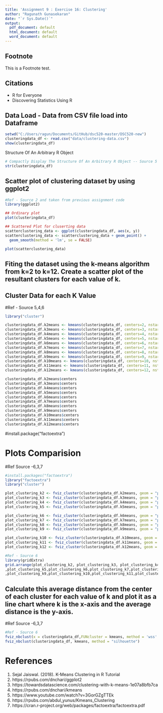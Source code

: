 ```yaml
---
title: 'Assignment 9 : Exercise 16: Clustering'
author: "Ragunath Gunasekaran"
date: "`r Sys.Date()`"
output:
  pdf_document: default
  html_document: default
  word_document: default
---
```



## Footnote
This is a Footnote test.

## Citations

* R for Everyone
* Discovering Statistics Using R

##  Data Load - Data from CSV file load into Dataframe

```r
setwd("C:/Users/ragun/Documents/GitHub/dsc520-master/DSC520-new")
clusteringdata_df <- read.csv("data/clustering-data.csv")
show(clusteringdata_df)
```

Structure Of An Arbitrary R Object

```r
# Compactly Display The Structure Of An Arbitrary R Object -- Source 5
str(clusteringdata_df)
```

##  Scatter plot of clustering dataset by using ggplot2

```r
#Ref - Source 2 and taken from previous assignment code
library(ggplot2)

## Ordinary plot
plot(clusteringdata_df)

## Scattered Plot for cluserting data
scatterclustering_data <- ggplot(clusteringdata_df, aes(x, y))
scatterclustering_data <- scatterclustering_data + geom_point() +
  geom_smooth(method = 'lm', se = FALSE) 

plot(scatterclustering_data)

```


## Fiting the dataset using the k-means algorithm from k=2 to k=12. Create a scatter plot of the resultant clusters for each value of k.

##  Cluster Data for each K Value
#Ref - Source 5,4,6
```r

library("cluster")

clusteringdata_df.k2means <- kmeans(clusteringdata_df, centers=2, nstart = 25)
clusteringdata_df.k3means <- kmeans(clusteringdata_df, centers=3, nstart = 25)
clusteringdata_df.k4means <- kmeans(clusteringdata_df, centers=4, nstart = 25)
clusteringdata_df.k5means <- kmeans(clusteringdata_df, centers=5, nstart = 25)
clusteringdata_df.k6means <- kmeans(clusteringdata_df, centers=6, nstart = 25)
clusteringdata_df.k7means <- kmeans(clusteringdata_df, centers=7, nstart = 25)
clusteringdata_df.k8means <- kmeans(clusteringdata_df, centers=8, nstart = 25)
clusteringdata_df.k9means <- kmeans(clusteringdata_df, centers=9, nstart = 25)
clusteringdata_df.k10means <- kmeans(clusteringdata_df, centers=10, nstart = 25)
clusteringdata_df.k11means <- kmeans(clusteringdata_df, centers=11, nstart = 25)
clusteringdata_df.k12means <- kmeans(clusteringdata_df, centers=12, nstart = 25)

clusteringdata_df.k2means$centers
clusteringdata_df.k3means$centers
clusteringdata_df.k4means$centers
clusteringdata_df.k5means$centers
clusteringdata_df.k6means$centers
clusteringdata_df.k7means$centers
clusteringdata_df.k8means$centers
clusteringdata_df.k9means$centers
clusteringdata_df.k10means$centers
clusteringdata_df.k11means$centers
clusteringdata_df.k12means$centers
```


#install.package("factoextra")


# Plots Comparision
#Ref Source -6,3,7

```r
#install.packages("factoextra")
library("factoextra")
library("cluster")

plot_clustering_k2 <- fviz_cluster(clusteringdata_df.k2means, geom = "point", data = clusteringdata_df) + ggtitle("k = 2")
plot_clustering_k3 <- fviz_cluster(clusteringdata_df.k3means, geom = "point",  data = clusteringdata_df) + ggtitle("k = 3")
plot_clustering_k4 <- fviz_cluster(clusteringdata_df.k4means, geom = "point",  data = clusteringdata_df) + ggtitle("k = 4")
plot_clustering_k5 <- fviz_cluster(clusteringdata_df.k5means, geom = "point",  data = clusteringdata_df) + ggtitle("k = 5")

plot_clustering_k6 <- fviz_cluster(clusteringdata_df.k6means, geom = "point", data = clusteringdata_df) + ggtitle("k = 6")
plot_clustering_k7 <- fviz_cluster(clusteringdata_df.k7means, geom = "point",  data = clusteringdata_df) + ggtitle("k = 7")
plot_clustering_k8 <- fviz_cluster(clusteringdata_df.k8means, geom = "point",  data = clusteringdata_df) + ggtitle("k = 8")
plot_clustering_k9 <- fviz_cluster(clusteringdata_df.k9means, geom = "point",  data = clusteringdata_df) + ggtitle("k = 9")

plot_clustering_k10 <- fviz_cluster(clusteringdata_df.k10means, geom = "point", data = clusteringdata_df) + ggtitle("k = 10")
plot_clustering_k11 <- fviz_cluster(clusteringdata_df.k11means, geom = "point",  data = clusteringdata_df) + ggtitle("k = 11")
plot_clustering_k12 <- fviz_cluster(clusteringdata_df.k12means, geom = "point",  data = clusteringdata_df) + ggtitle("k = 12")

#Ref - Source 6
library(gridExtra)
grid.arrange(plot_clustering_k2, plot_clustering_k3, plot_clustering_k4
,plot_clustering_k5,plot_clustering_k6,plot_clustering_k7,plot_clustering_k8
,plot_clustering_k9,plot_clustering_k10,plot_clustering_k11,plot_clustering_k12, nrow = 4)

```

## Calculate this average distance from the center of each cluster for each value of k and plot it as a line chart where k is the x-axis and the average distance is the y-axis.

#Ref Source -6,3,7

```r
#Ref - Source 6
fviz_nbclust(x = clusteringdata_df,FUNcluster = kmeans, method = 'wss' )
fviz_nbclust(clusteringdata_df, kmeans, method = "silhouette")
```




# References
1.  Sejal Jaiswal. (2018). K-Means Clustering in R Tutorial
2.  https://rpubs.com/dnchari/ggplot2
3.  https://towardsdatascience.com/clustering-with-k-means-1e07a8bfb7ca
4.  https://rpubs.com/dnchari/kmeans
5.  https://www.youtube.com/watch?v=3GorGZgTTEk
6.  https://rpubs.com/abdul_yunus/Kmeans_Clustering
7.  https://cran.r-project.org/web/packages/factoextra/factoextra.pdf
